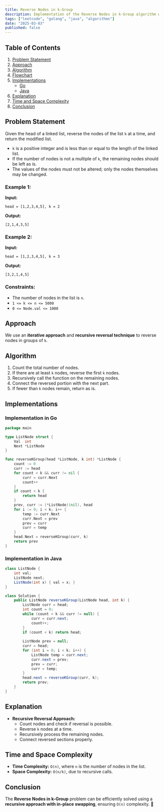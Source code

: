 ```yaml
---
title: Reverse Nodes in k-Group
description: Implementation of the Reverse Nodes in k-Group algorithm with Go and Java.
tags: ["leetcode", "golang", "java", "algorithms"]
date: "2025-03-03"
published: false
---
```


## Table of Contents

1. [Problem Statement](#problem-statement)
2. [Approach](#approach)
3. [Algorithm](#algorithm)
4. [Flowchart](#flowchart)
5. [Implementations](#implementations)
   - [Go](#implementation-in-go)
   - [Java](#implementation-in-java)
6. [Explanation](#explanation)
7. [Time and Space Complexity](#time-and-space-complexity)
8. [Conclusion](#conclusion)

## Problem Statement

Given the head of a linked list, reverse the nodes of the list `k` at a time, and return the modified list.

- `k` is a positive integer and is less than or equal to the length of the linked list.
- If the number of nodes is not a multiple of `k`, the remaining nodes should be left as is.
- The values of the nodes must not be altered; only the nodes themselves may be changed.

### Example 1:

**Input:**

```
head = [1,2,3,4,5], k = 2  
```

**Output:**

```
[2,1,4,3,5]  
```

### Example 2:

**Input:**

```
head = [1,2,3,4,5], k = 3  
```

**Output:**

```
[3,2,1,4,5]  
```

### Constraints:

- The number of nodes in the list is `n`.
- `1 <= k <= n <= 5000`
- `0 <= Node.val <= 1000`

## Approach

We use an **iterative approach** and **recursive reversal technique** to reverse nodes in groups of `k`.

## Algorithm

1. Count the total number of nodes.
2. If there are at least `k` nodes, reverse the first `k` nodes.
3. Recursively call the function on the remaining nodes.
4. Connect the reversed portion with the next part.
5. If fewer than `k` nodes remain, return as is.

## Implementations

### Implementation in Go

```go
package main

type ListNode struct {
    Val  int
    Next *ListNode
}

func reverseKGroup(head *ListNode, k int) *ListNode {
    count := 0
    curr := head
    for count < k && curr != nil {
        curr = curr.Next
        count++
    }
    if count < k {
        return head
    }
    prev, curr := (*ListNode)(nil), head
    for i := 0; i < k; i++ {
        temp := curr.Next
        curr.Next = prev
        prev = curr
        curr = temp
    }
    head.Next = reverseKGroup(curr, k)
    return prev
}
```

### Implementation in Java

```java
class ListNode {
    int val;
    ListNode next;
    ListNode(int x) { val = x; }
}

class Solution {
    public ListNode reverseKGroup(ListNode head, int k) {
        ListNode curr = head;
        int count = 0;
        while (count < k && curr != null) {
            curr = curr.next;
            count++;
        }
        if (count < k) return head;
        
        ListNode prev = null;
        curr = head;
        for (int i = 0; i < k; i++) {
            ListNode temp = curr.next;
            curr.next = prev;
            prev = curr;
            curr = temp;
        }
        head.next = reverseKGroup(curr, k);
        return prev;
    }
}
```

## Explanation

- **Recursive Reversal Approach:**
  - Count nodes and check if reversal is possible.
  - Reverse `k` nodes at a time.
  - Recursively process the remaining nodes.
  - Connect reversed sections properly.

## Time and Space Complexity

- **Time Complexity:** `O(n)`, where `n` is the number of nodes in the list.
- **Space Complexity:** `O(n/k)`, due to recursive calls.

## Conclusion

The **Reverse Nodes in k-Group** problem can be efficiently solved using a **recursive approach with in-place swapping**, ensuring `O(n)` complexity. 🚀

